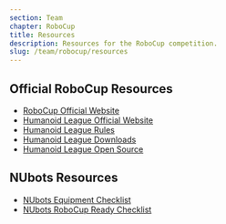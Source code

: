 ```yaml
---
section: Team
chapter: RoboCup
title: Resources
description: Resources for the RoboCup competition.
slug: /team/robocup/resources
---
```


## Official RoboCup Resources

- [RoboCup Official Website](https://www.robocup.org/)
- [Humanoid League Official Website](https://humanoid.robocup.org/)
- [Humanoid League Rules](https://humanoid.robocup.org/materials/rules/)
- [Humanoid League Downloads](https://humanoid.robocup.org/materials/downloads/)
- [Humanoid League Open Source](https://humanoid.robocup.org/materials/open-source/)

## NUbots Resources

- [NUbots Equipment Checklist](./assets/robocup-equipment-checklist.pdf)
- [NUbots RoboCup Ready Checklist](./assets/robocup-ready-checklist.pdf)
